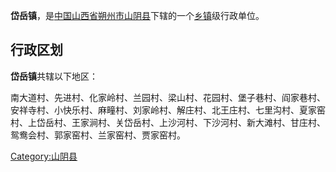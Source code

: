{{中国乡级行政区
| 行政区全称 = 岱岳镇
| 景观照片文件名 =
| 景观照片描述 =
| 汉语拼音 =
| 通用拼音 =
| 注音符號 =
| 其它标音类型1 =
| 其它标音1 =
| 其它标音类型2 =
| 其它标音2 =
| 其它语言类型1 =
| 其它语言地名1 =
| 其它语言类型2 =
| 其它语言地名2 =
| 上级行政区 = [[山西省|山西省]][[朔州市|朔州市]][[山阴县|山阴县]]
| 行政区类别 = [[乡镇|乡镇]]
| 行政区划代码 =
| 地理坐标 =
| 总面积 =
| 户籍人口 =
| 户籍人口年份 =
| 常住人口 =
| 常住人口年份 =
| 人口密度 =
| 行政区划 =
| 官方网站 =
| 政府驻地 =
| 邮政编码 =
| 毗邻行政区 =
| 位置图文件名 =
| 位置图描述 =
}}
'''岱岳镇'''，是[[中华人民共和国|中国]][[山西省|山西省]][[朔州市|朔州市]][[山阴县|山阴县]]下辖的一个[[乡镇|乡镇]]级行政单位。

== 行政区划 ==
'''岱岳镇'''共辖以下地区：

南大道村、先进村、化家岭村、兰园村、梁山村、花园村、堡子巷村、阎家巷村、安祥寺村、小快乐村、麻疃村、刘家岭村、解庄村、北王庄村、七里沟村、夏家窑村、上岱岳村、王家涧村、关岱岳村、上沙河村、下沙河村、新大滩村、甘庄村、鸳鸯会村、郭家窑村、兰家窑村、贾家窑村。

{{山西小作品}}
{{山阴县行政区划}}

[[Category:山阴县|Category:山阴县]]